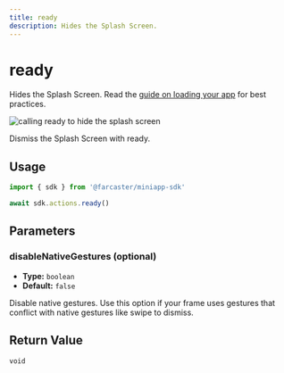 ```yaml
---
title: ready
description: Hides the Splash Screen.
---
```



# ready

Hides the Splash Screen. Read the [guide on loading your app](/docs/guides/loading) for best practices.

![calling ready to hide the splash screen](/ready_preview.png)

<Caption>
  Dismiss the Splash Screen with ready.
</Caption>

## Usage

```ts twoslash
import { sdk } from '@farcaster/miniapp-sdk'

await sdk.actions.ready()
```

## Parameters

### disableNativeGestures (optional)

- **Type:** `boolean`
- **Default:** `false`

Disable native gestures. Use this option if your frame uses gestures
that conflict with native gestures like swipe to dismiss.

## Return Value

`void`

